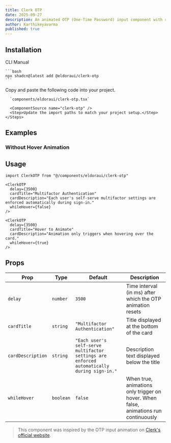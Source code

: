 ```yaml
---
title: Clerk OTP
date: 2025-09-27
description: An animated OTP (One-Time Password) input component with random digits, customizable delay, hover control, and card customization for authentication flows.
author: Karthikeyavarma
published: true
---
```


<ComponentPreview name="clerk-otp-demo" />

## Installation

<Tabs defaultValue="cli">
  <TabsList>
    <TabsTrigger value="cli">CLI</TabsTrigger>
    <TabsTrigger value="manual">Manual</TabsTrigger>
  </TabsList>
  <TabsContent value="cli">

    ```bash
    npx shadcn@latest add @eldoraui/clerk-otp
    ```

  </TabsContent>
  <TabsContent value="manual">
    <Steps>
      <Step>Copy and paste the following code into your project.</Step>

      `components/eldoraui/clerk-otp.tsx`

      <ComponentSource name="clerk-otp" />
      <Step>Update the import paths to match your project setup.</Step>
    </Steps>

  </TabsContent>
</Tabs>

## Examples

### Without Hover Animation

<ComponentPreview name="clerk-otp-demo-2" />

## Usage

```tsx showLineNumbers
import ClerkOTP from "@/components/eldoraui/clerk-otp"
```

```tsx showLineNumbers
<ClerkOTP
  delay={3500}
  cardTitle="Multifactor Authentication"
  cardDescription="Each user's self-serve multifactor settings are enforced automatically during sign-in."
  whileHover={false}
/>
```

```tsx showLineNumbers
<ClerkOTP
  delay={3500}
  cardTitle="Hover to Animate"
  cardDescription="Animation only triggers when hovering over the card."
  whileHover={true}
/>
```

## Props

| Prop              | Type      | Default                                                                                    | Description                                                                          |
| ----------------- | --------- | ------------------------------------------------------------------------------------------ | ------------------------------------------------------------------------------------ |
| `delay`           | `number`  | `3500`                                                                                     | Time interval (in ms) after which the OTP animation resets                           |
| `cardTitle`       | `string`  | `"Multifactor Authentication"`                                                             | Title displayed at the bottom of the card                                            |
| `cardDescription` | `string`  | `"Each user's self-serve multifactor settings are enforced automatically during sign-in."` | Description text displayed below the title                                           |
| `whileHover`      | `boolean` | `false`                                                                                    | When true, animations only trigger on hover. When false, animations run continuously |

> This component was inspired by the OTP input animation on [Clerk's official website](https://clerk.com/).
